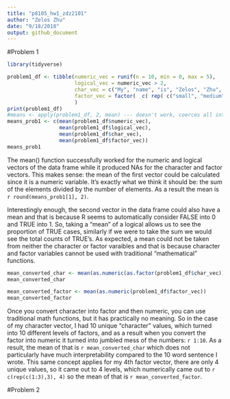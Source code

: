 ```yaml
---
title: "p8105_hw1_zdz2101"
author: "Zelos Zhu"
date: "9/18/2018"
output: github_document
---
```


#Problem 1
```r
library(tidyverse)
```

```r
problem1_df <- tibble(numeric_vec = runif(n = 10, min = 0, max = 5),
                      logical_vec = numeric_vec > 2,
                      char_vec = c("My", "name", "is", "Zelos", "Zhu", "and", "I", "like", "to", "eat"),
                      factor_vec = factor(  c( rep( c("small", "medium", "large"), 3), "x-large")  )
                      )
print(problem1_df)
#means <- apply(problem1_df, 2, mean) --- doesn't work, coerces all into NA, probably because there is non-numeric in it
means_prob1 <- c(mean(problem1_df$numeric_vec),
                 mean(problem1_df$logical_vec),
                 mean(problem1_df$char_vec),
                 mean(problem1_df$factor_vec))
means_prob1
```

The mean() function successfully worked for the numeric and logical vectors of the data frame while it produced NAs for the character and factor vectors. This makes sense: the mean of the first vector could be calculated since it is a numeric variable. It's exactly what we think it should be: the sum of the elements divided by the number of elements. As a result the mean is `r round(means_prob1[1], 2)`. 

Interestingly enough, the second vector in the data frame could also have a mean and that is because R seems to automatically consider FALSE into 0 and TRUE into 1. So, taking a "mean" of a logical allows us to see the proportion of TRUE cases, similarly if we were to take the sum we would see the total counts of TRUE's. As expected, a mean could not be taken from neither the character or factor varaibles and that is because character and factor variables cannot be used with traditional "mathematical" functions. 

```r
mean_converted_char <- mean(as.numeric(as.factor(problem1_df$char_vec)))
mean_converted_char

mean_converted_factor <- mean(as.numeric(problem1_df$factor_vec))
mean_converted_factor
```

Once you convert character into factor and then numeric, you can use traditional math functions, but it has practically no meaning. So in the case of my character vector, I had 10 unique "character" values, which turned into 10 different levels of factors, and as a result when you convert the factor into numeric it turned into jumbled mess of the numbers: `r 1:10`. As a result, the mean of that is `r mean_converted_char` which does not particularly have much interpretability compared to the 10 word sentence I wrote. This same concept applies for my 4th factor vector, there are only 4 unique values, so it came out to 4 levels, which numerically came out to `r c(rep(c(1:3),3), 4)` so the mean of that is `r mean_converted_factor`. 


#Problem 2
```r

```